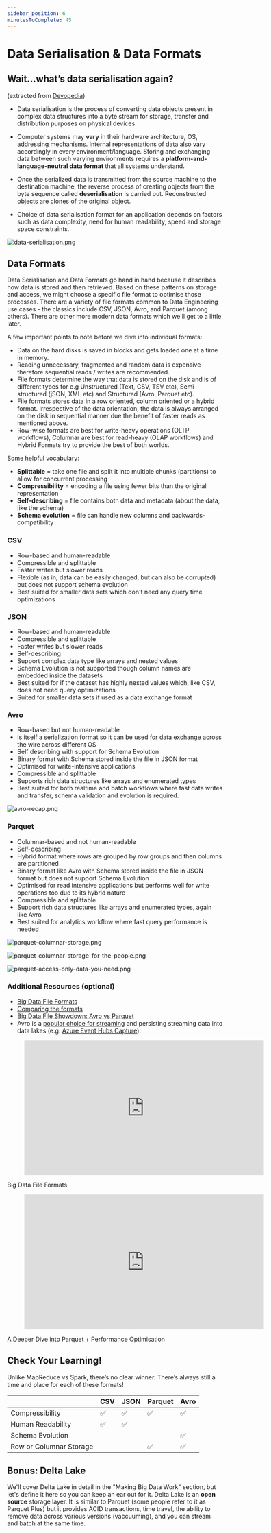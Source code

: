 ```yaml
---
sidebar_position: 6
minutesToComplete: 45
---
```


# Data Serialisation & Data Formats
## Wait...what’s data serialisation again?
(extracted from [Devopedia](https://devopedia.org/data-serialization))

* Data serialisation is the process of converting data objects present in complex data structures into a byte stream for storage, transfer and distribution purposes on physical devices.

* Computer systems may **vary** in their hardware architecture, OS, addressing mechanisms. Internal representations of data also vary accordingly in every environment/language. Storing and exchanging data between such varying environments requires a **platform-and-language-neutral data format** that all systems understand.

* Once the serialized data is transmitted from the source machine to the destination machine, the reverse process of creating objects from the byte sequence called **deserialisation** is carried out. Reconstructed objects are clones of the original object.

* Choice of data serialisation format for an application depends on factors such as data complexity, need for human readability, speed and storage space constraints.

<div style={{textAlign: 'center'}}>

![data-serialisation.png](./assets/data-serialisation.png)

</div>

## Data Formats
Data Serialisation and Data Formats go hand in hand because it describes how data is stored and then retrieved. Based on these patterns on storage and access, we might choose a specific file format to optimise those processes. There are a variety of file formats common to Data Engineering use cases - the classics include CSV, JSON, Avro, and Parquet (among others). There are other more modern data formats which we'll get to a little later.

A few important points to note before we dive into individual formats:
* Data on the hard disks is saved in blocks and gets loaded one at a time in memory.
* Reading unnecessary, fragmented and random data is expensive therefore sequential reads / writes are recommended.
* File formats determine the way that data is stored on the disk and is of different types for e.g Unstructured (Text, CSV, TSV etc), Semi-structured (jSON, XML etc) and Structured (Avro, Parquet etc).
* File formats stores data in a row oriented, column oriented or a hybrid format. Irrespective of the data orientation, the data is always arranged on the disk in sequential manner due the benefit of faster reads as mentioned above.
* Row-wise formats are best for write-heavy operations (OLTP workflows), Columnar are best for read-heavy (OLAP workflows) and Hybrid Formats try to provide the best of both worlds.

Some helpful vocabulary:
* **Splittable** = take one file and split it into multiple chunks (partitions) to allow for concurrent processing
* **Compressibility** = encoding a file using fewer bits than the original representation
* **Self-describing** = file contains both data and metadata (about the data, like the schema)
* **Schema evolution** = file can handle new columns and backwards-compatibility

### CSV
* Row-based and human-readable
* Compressible and splittable
* Faster writes but slower reads
* Flexible (as in, data can be easily changed, but can also be corrupted) but does not support schema evolution
* Best suited for smaller data sets which don't need any query time optimizations

### JSON
* Row-based and human-readable
* Compressible and splittable
* Faster writes but slower reads
* Self-describing
* Support complex data type like arrays and nested values
* Schema Evolution is not supported though column names are embedded inside the datasets
* Best suited for if the dataset has highly nested values which, like CSV, does not need query optimizations
* Suited for smaller data sets if used as a data exchange format

### Avro
* Row-based but not human-readable
* is itself a serialization format so it can be used for data exchange across the wire across different OS
* Self describing with support for Schema Evolution
* Binary format with Schema stored inside the file in JSON format
* Optimised for write-intensive applications
* Compressible and splittable
* Supports rich data structures like arrays and enumerated types
* Best suited for both realtime and batch workflows where fast data writes and transfer, schema validation and evolution is required.

<div style={{textAlign: 'center'}}>

![avro-recap.png](./assets/avro-recap.png)

</div>


### Parquet
* Columnar-based and not human-readable
* Self-describing
* Hybrid format where rows are grouped by row groups and then columns are partitioned
* Binary format like Avro with Schema stored inside the file in JSON format but does not support Schema Evolution
* Optimised for read intensive applications but performs well for write operations too due to its hybrid nature
* Compressible and splittable
* Support rich data structures like arrays and enumerated types, again like Avro
* Best suited for analytics workflow where fast query performance is needed

<div style={{textAlign: 'center'}}>

![parquet-columnar-storage.png](./assets/parquet-columnar-storage.png)

![parquet-columnar-storage-for-the-people.png](./assets/parquet-columnar-storage-for-the-people.png)

![parquet-access-only-data-you-need.png](./assets/parquet-access-only-data-you-need.png)

</div>

### Additional Resources (optional)
* [Big Data File Formats](https://luminousmen.com/post/big-data-file-formats)
* [Comparing the formats](https://www.datanami.com/2018/05/16/big-data-file-formats-demystified/#:~:text=The%20biggest%20difference%20between%20ORC,in%20a%20row%2Dbased%20format.&text=While%20column%2Doriented%20stores%20like,might%20be%20the%20better%20choice.)
* [Big Data File Showdown: Avro vs Parquet](https://www.confessionsofadataguy.com/big-data-file-showdown-avro-vs-parquet-with-python/)
* Avro is a [popular choice for streaming](https://www.confluent.io/blog/avro-kafka-data/) and persisting streaming data into data lakes (e.g. [Azure Event Hubs Capture](https://docs.microsoft.com/en-us/azure/event-hubs/event-hubs-capture-overview#exploring-the-captured-files-and-working-with-avro)).

<div style={{textAlign: 'center'}}>
    <figure class="video-container">
        <iframe width="560" height="315" src="https://www.youtube.com/embed/auNAzC3AU18?start=153" title="YouTube video player" frameborder="0" allow="accelerometer; autoplay; clipboard-write; encrypted-media; gyroscope; picture-in-picture" allowfullscreen="allowfullscreen"></iframe>
    </figure>
Big Data File Formats
</div>

<div style={{textAlign: 'center'}}>

<figure class="video-container">
    <iframe width="560" height="315" src="https://www.youtube.com/embed/1j8SdS7s_NY" title="YouTube video player" frameborder="0" allow="accelerometer; autoplay; clipboard-write; encrypted-media; gyroscope; picture-in-picture" allowfullscreen="allowfullscreen"></iframe>
</figure>

A Deeper Dive into Parquet + Performance Optimisation

</div>


## Check Your Learning!
Unlike MapReduce vs Spark, there’s no clear winner.
There’s always still a time and place for each of these formats!

| | CSV | JSON | Parquet | Avro |
| --- | --- | --- | --- | --- |
|Compressibility | :white_check_mark: | :white_check_mark: | :white_check_mark: | :white_check_mark: |
|Human Readability | :white_check_mark: | :white_check_mark: | | |
|Schema Evolution | | | | :white_check_mark: |
|Row or Columnar Storage | | | :white_check_mark: | :white_check_mark: |

## Bonus: Delta Lake
We'll cover Delta Lake in detail in the "Making Big Data Work" section, but let's define it here so you can keep an ear out for it. Delta Lake is an **open source** storage layer. It is similar to Parquet (some people refer to it as Parquet Plus) but it provides ACID transactions, time travel, the ability to remove data across various versions (vaccuuming), and you can stream and batch at the same time.
